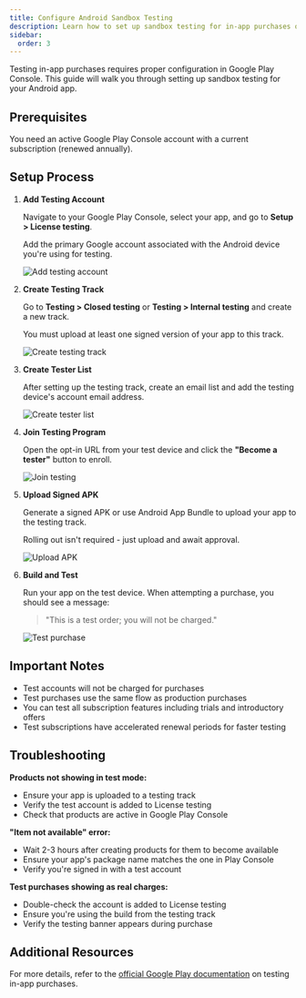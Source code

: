 ```yaml
---
title: Configure Android Sandbox Testing
description: Learn how to set up sandbox testing for in-app purchases on Android using Google Play Console.
sidebar:
  order: 3
---
```



Testing in-app purchases requires proper configuration in Google Play Console. This guide will walk you through setting up sandbox testing for your Android app.

## Prerequisites

You need an active Google Play Console account with a current subscription (renewed annually).

## Setup Process

<Steps>

1. **Add Testing Account**

   Navigate to your Google Play Console, select your app, and go to **Setup > License testing**.

   Add the primary Google account associated with the Android device you're using for testing.

   ![Add testing account](/native-purchases/android/sandbox-testing/add-testing-account.png)

2. **Create Testing Track**

   Go to **Testing > Closed testing** or **Testing > Internal testing** and create a new track.

   You must upload at least one signed version of your app to this track.

   ![Create testing track](/native-purchases/android/sandbox-testing/create-testing-track.png)

3. **Create Tester List**

   After setting up the testing track, create an email list and add the testing device's account email address.

   ![Create tester list](/native-purchases/android/sandbox-testing/create-tester-list.png)

4. **Join Testing Program**

   Open the opt-in URL from your test device and click the **"Become a tester"** button to enroll.

   ![Join testing](/native-purchases/android/sandbox-testing/join-testing-program.png)

5. **Upload Signed APK**

   Generate a signed APK or use Android App Bundle to upload your app to the testing track.

   Rolling out isn't required - just upload and await approval.

   ![Upload APK](/native-purchases/android/sandbox-testing/upload-signed-apk.png)

6. **Build and Test**

   Run your app on the test device. When attempting a purchase, you should see a message:

   > "This is a test order; you will not be charged."

   ![Test purchase](/native-purchases/android/sandbox-testing/test-purchase-confirmation.png)

</Steps>

## Important Notes

- Test accounts will not be charged for purchases
- Test purchases use the same flow as production purchases
- You can test all subscription features including trials and introductory offers
- Test subscriptions have accelerated renewal periods for faster testing

## Troubleshooting

**Products not showing in test mode:**
- Ensure your app is uploaded to a testing track
- Verify the test account is added to License testing
- Check that products are active in Google Play Console

**"Item not available" error:**
- Wait 2-3 hours after creating products for them to become available
- Ensure your app's package name matches the one in Play Console
- Verify you're signed in with a test account

**Test purchases showing as real charges:**
- Double-check the account is added to License testing
- Ensure you're using the build from the testing track
- Verify the testing banner appears during purchase

## Additional Resources

For more details, refer to the [official Google Play documentation](https://developer.android.com/google/play/billing/test) on testing in-app purchases.
